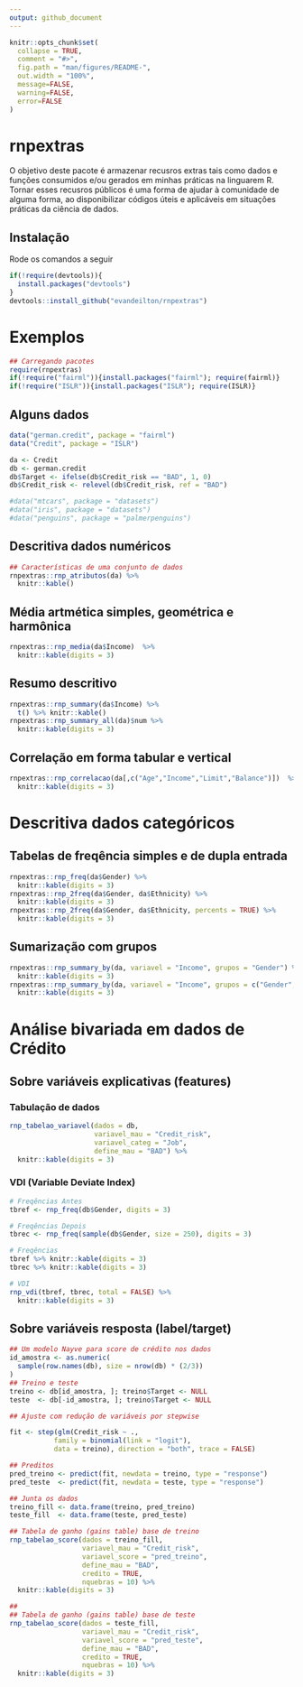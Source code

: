 ```yaml
---
output: github_document
---
```


<!-- README.md is generated from README.Rmd. Please edit that file -->

```r
knitr::opts_chunk$set(
  collapse = TRUE,
  comment = "#>",
  fig.path = "man/figures/README-",
  out.width = "100%",
  message=FALSE,
  warning=FALSE,
  error=FALSE
)
```

# rnpextras

<!-- badges: start -->
<!-- badges: end -->

O objetivo deste pacote é armazenar recusros extras tais como dados e funções consumidos e/ou gerados em minhas práticas
na linguarem R. Tornar esses recusros públicos é uma forma de ajudar à comunidade de alguma forma, ao disponibilizar 
códigos úteis e aplicáveis em situações práticas da ciência de dados.

## Instalação

Rode os comandos a seguir

``` r
if(!require(devtools)){
  install.packages("devtools")
}
devtools::install_github("evandeilton/rnpextras")
```

# Exemplos

```r
## Carregando pacotes
require(rnpextras)
if(!require("fairml")){install.packages("fairml"); require(fairml)}
if(!require("ISLR")){install.packages("ISLR"); require(ISLR)}
```


## Alguns dados
```r
data("german.credit", package = "fairml")
data("Credit", package = "ISLR")

da <- Credit
db <- german.credit
db$Target <- ifelse(db$Credit_risk == "BAD", 1, 0)
db$Credit_risk <- relevel(db$Credit_risk, ref = "BAD")

#data("mtcars", package = "datasets")
#data("iris", package = "datasets")
#data("penguins", package = "palmerpenguins")
```

## Descritiva dados numéricos

```r
## Características de uma conjunto de dados
rnpextras::rnp_atributos(da) %>% 
  knitr::kable()
```

## Média artmética simples, geométrica e harmônica 

```r
rnpextras::rnp_media(da$Income)  %>% 
  knitr::kable(digits = 3)
```


## Resumo descritivo
```r
rnpextras::rnp_summary(da$Income) %>% 
  t() %>% knitr::kable()
rnpextras::rnp_summary_all(da)$num %>% 
  knitr::kable(digits = 3)
```

## Correlação em forma tabular e vertical
```r
rnpextras::rnp_correlacao(da[,c("Age","Income","Limit","Balance")])  %>% 
  knitr::kable(digits = 3)
```

# Descritiva dados categóricos

## Tabelas de freqência simples e de dupla entrada
```r
rnpextras::rnp_freq(da$Gender) %>% 
  knitr::kable(digits = 3)
rnpextras::rnp_2freq(da$Gender, da$Ethnicity) %>% 
  knitr::kable(digits = 3)
rnpextras::rnp_2freq(da$Gender, da$Ethnicity, percents = TRUE) %>% 
  knitr::kable(digits = 3)
```


## Sumarização com grupos
```r
rnpextras::rnp_summary_by(da, variavel = "Income", grupos = "Gender") %>% 
  knitr::kable(digits = 3)
rnpextras::rnp_summary_by(da, variavel = "Income", grupos = c("Gender","Student")) %>% 
  knitr::kable(digits = 3)
```


# Análise bivariada em dados de Crédito

## Sobre variáveis explicativas (features)

### Tabulação de dados
```r
rnp_tabelao_variavel(dados = db, 
                     variavel_mau = "Credit_risk", 
                     variavel_categ = "Job",
                     define_mau = "BAD") %>% 
  knitr::kable(digits = 3)
```


### VDI (Variable Deviate Index)
```r
# Freqências Antes
tbref <- rnp_freq(db$Gender, digits = 3)

# Freqências Depois
tbrec <- rnp_freq(sample(db$Gender, size = 250), digits = 3)

# Freqências
tbref %>% knitr::kable(digits = 3)
tbrec %>% knitr::kable(digits = 3)

# VDI
rnp_vdi(tbref, tbrec, total = FALSE) %>% 
  knitr::kable(digits = 3)
```


## Sobre variáveis resposta (label/target)

```r
## Um modelo Nayve para score de crédito nos dados
id_amostra <- as.numeric(
  sample(row.names(db), size = nrow(db) * (2/3))
)
## Treino e teste
treino <- db[id_amostra, ]; treino$Target <- NULL
teste  <- db[-id_amostra, ]; treino$Target <- NULL

## Ajuste com redução de variáveis por stepwise

fit <- step(glm(Credit_risk ~ ., 
           family = binomial(link = "logit"),
           data = treino), direction = "both", trace = FALSE)

## Preditos
pred_treino <- predict(fit, newdata = treino, type = "response")
pred_teste  <- predict(fit, newdata = teste, type = "response")

## Junta os dados
treino_fill <- data.frame(treino, pred_treino)
teste_fill  <- data.frame(teste, pred_teste)
```

```r
## Tabela de ganho (gains table) base de treino
rnp_tabelao_score(dados = treino_fill,
                  variavel_mau = "Credit_risk", 
                  variavel_score = "pred_treino", 
                  define_mau = "BAD",
                  credito = TRUE,
                  nquebras = 10) %>% 
  knitr::kable(digits = 3)

## 
## Tabela de ganho (gains table) base de teste
rnp_tabelao_score(dados = teste_fill,
                  variavel_mau = "Credit_risk", 
                  variavel_score = "pred_teste", 
                  define_mau = "BAD",
                  credito = TRUE,
                  nquebras = 10) %>% 
  knitr::kable(digits = 3)
```






